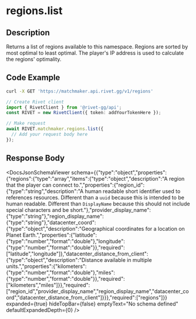 

# regions.list

## Description

Returns a list of regions available to this namespace.
Regions are sorted by most optimal to least optimal. The player's IP address
is used to calculate the regions' optimality.



## Code Example

<CodeGroup title='Request' tag='GET' label='https://matchmaker.api.rivet.gg/v1/regions'>

```bash {{ title: 'cURL' }}
curl -X GET 'https://matchmaker.api.rivet.gg/v1/regions'
```

```ts
// Create Rivet client
import { RivetClient } from '@rivet-gg/api';
const RIVET = new RivetClient({ token: addYourTokenHere });

// Make request
await RIVET.matchmaker.regions.list({
  // Add your request body here
});
```

</CodeGroup>


## Response Body

<DocsJsonSchemaViewer
  schema={{"type":"object","properties":{"regions":{"type":"array","items":{"type":"object","description":"A region that the player can connect to.","properties":{"region_id":{"type":"string","description":"A human readable short identifier used to references resources. Different than a `uuid` because this is intended to be human readable. Different than `DisplayName` because this should not include special characters and be short."},"provider_display_name":{"type":"string"},"region_display_name":{"type":"string"},"datacenter_coord":{"type":"object","description":"Geographical coordinates for a location on Planet Earth.","properties":{"latitude":{"type":"number","format":"double"},"longitude":{"type":"number","format":"double"}},"required":["latitude","longitude"]},"datacenter_distance_from_client":{"type":"object","description":"Distance available in multiple units.","properties":{"kilometers":{"type":"number","format":"double"},"miles":{"type":"number","format":"double"}},"required":["kilometers","miles"]}},"required":["region_id","provider_display_name","region_display_name","datacenter_coord","datacenter_distance_from_client"]}}},"required":["regions"]}}
  expanded={true}
  hideTopBar={false}
  emptyText="No schema defined"
  defaultExpandedDepth={0}
/>

